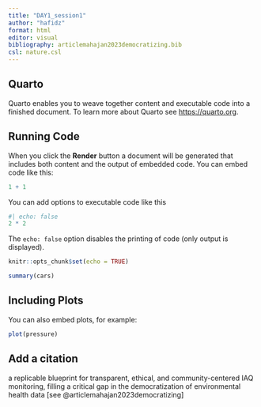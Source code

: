 ```yaml
---
title: "DAY1_session1"
author: "hafidz"
format: html
editor: visual
bibliography: articlemahajan2023democratizing.bib
csl: nature.csl
---
```




## Quarto

Quarto enables you to weave together content and executable code into a finished document. To learn more about Quarto see <https://quarto.org>.

## Running Code

When you click the **Render** button a document will be generated that includes both content and the output of embedded code. You can embed code like this:

```r
1 + 1
```

You can add options to executable code like this

```r
#| echo: false
2 * 2
```

The `echo: false` option disables the printing of code (only output is displayed).

```r
knitr::opts_chunk$set(echo = TRUE)
```

```r
summary(cars)
```

## Including Plots

You can also embed plots, for example:

```r
plot(pressure)
```

## Add a citation

a replicable blueprint for transparent, ethical, and community-centered IAQ monitoring, filling a critical gap in the democratization of environmental health data [see @articlemahajan2023democratizing]